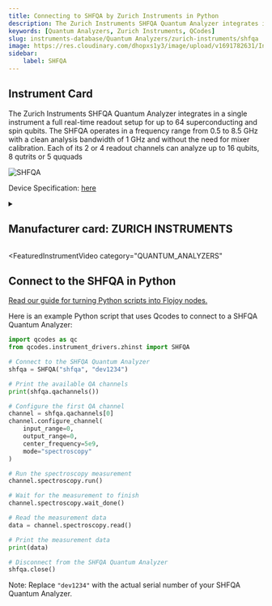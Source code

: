 ```yaml
---
title: Connecting to SHFQA by Zurich Instruments in Python
description: The Zurich Instruments SHFQA Quantum Analyzer integrates in a single instrument a full real-time readout setup for up to 64 superconducting and spin qubits. The SHFQA operates in a frequency range from 0.5 to 8.5 GHz with a clean analysis bandwidth of 1 GHz and without the need for mixer calibration. Each of its 2 or 4 readout channels can analyze up to 16 qubits, 8 qutrits or 5 ququads
keywords: [Quantum Analyzers, Zurich Instruments, QCodes] 
slug: instruments-database/Quantum Analyzers/zurich-instruments/shfqa 
image: https://res.cloudinary.com/dhopxs1y3/image/upload/v1691782631/Instruments/Quantum%20Analyzer/SHFQA/SHFQA.webp
sidebar:
    label: SHFQA 
---
```



## Instrument Card

The Zurich Instruments SHFQA Quantum Analyzer integrates in a single instrument a full real-time readout setup for up to 64 superconducting and spin qubits. The SHFQA operates in a frequency range from 0.5 to 8.5 GHz with a clean analysis bandwidth of 1 GHz and without the need for mixer calibration. Each of its 2 or 4 readout channels can analyze up to 16 qubits, 8 qutrits or 5 ququads

![SHFQA](https://res.cloudinary.com/dhopxs1y3/image/upload/v1691782631/Instruments/Quantum%20Analyzer/SHFQA/SHFQA.webp)

Device Specification: [here](https://docs.zhinst.com/pdf/ziSHFQA_UserManual.pdf)

<details style={{ marginTop: "15px"}}>
<summary><h2 style={{display:'inline'}}>Manufacturer card: ZURICH INSTRUMENTS</h2></summary>

![ZURICH INSTRUMENTS](https://res.cloudinary.com/dhopxs1y3/image/upload/v1692806207/Instruments/Vendor%20Logos/Zurich_Instruments.png)

Zurich Instruments Ltd. is a privately owned company developing and selling advanced test and measurement instruments equipped with software for dynamic signal analysis.

- Headquarters: Switzerland
- Yearly Revenue (millions, USD): 38
- Vendor Website: [here](https://www.zhinst.com/americas/en)

</details>


<FeaturedInstrumentVideo
  category="QUANTUM_ANALYZERS"
></FeaturedInstrumentVideo>

## Connect to the SHFQA in Python

[Read our guide for turning Python scripts into Flojoy nodes.](https://docs.flojoy.ai/contribution/blocks/custom-flojoy-block/)



<Tabs>
<TabItem value="Flojoy" label="Flojoy" className="flojoy-instrument-tabs">

<SectionsCard category="QUANTUM_ANALYZERS" manufacturer="Zurich Instruments"></SectionsCard>

</TabItem>
<TabItem value="QCodes" label="QCodes">

Here is an example Python script that uses Qcodes to connect to a SHFQA Quantum Analyzer:

```python
import qcodes as qc
from qcodes.instrument_drivers.zhinst import SHFQA

# Connect to the SHFQA Quantum Analyzer
shfqa = SHFQA("shfqa", "dev1234")

# Print the available QA channels
print(shfqa.qachannels())

# Configure the first QA channel
channel = shfqa.qachannels[0]
channel.configure_channel(
    input_range=0,
    output_range=0,
    center_frequency=5e9,
    mode="spectroscopy"
)

# Run the spectroscopy measurement
channel.spectroscopy.run()

# Wait for the measurement to finish
channel.spectroscopy.wait_done()

# Read the measurement data
data = channel.spectroscopy.read()

# Print the measurement data
print(data)

# Disconnect from the SHFQA Quantum Analyzer
shfqa.close()
```

Note: Replace `"dev1234"` with the actual serial number of your SHFQA Quantum Analyzer.

</TabItem>
</Tabs>